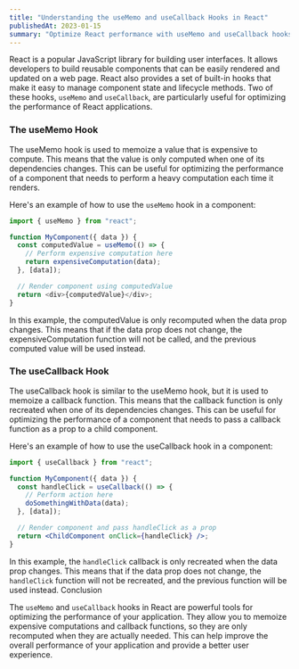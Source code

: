 ```yaml
---
title: "Understanding the useMemo and useCallback Hooks in React"
publishedAt: 2023-01-15
summary: "Optimize React performance with useMemo and useCallback hooks by memoizing expensive computations and callback functions."
---
```


React is a popular JavaScript library for building user interfaces. It allows developers to build reusable components that can be easily rendered and updated on a web page. React also provides a set of built-in hooks that make it easy to manage component state and lifecycle methods. Two of these hooks, `useMemo` and `useCallback`, are particularly useful for optimizing the performance of React applications.

### The useMemo Hook

The useMemo hook is used to memoize a value that is expensive to compute. This means that the value is only computed when one of its dependencies changes. This can be useful for optimizing the performance of a component that needs to perform a heavy computation each time it renders.

Here's an example of how to use the `useMemo` hook in a component:

```js
import { useMemo } from "react";

function MyComponent({ data }) {
  const computedValue = useMemo(() => {
    // Perform expensive computation here
    return expensiveComputation(data);
  }, [data]);

  // Render component using computedValue
  return <div>{computedValue}</div>;
}
```

In this example, the computedValue is only recomputed when the data prop changes. This means that if the data prop does not change, the expensiveComputation function will not be called, and the previous computed value will be used instead.

### The useCallback Hook

The useCallback hook is similar to the useMemo hook, but it is used to memoize a callback function. This means that the callback function is only recreated when one of its dependencies changes. This can be useful for optimizing the performance of a component that needs to pass a callback function as a prop to a child component.

Here's an example of how to use the useCallback hook in a component:

```jsx
import { useCallback } from "react";

function MyComponent({ data }) {
  const handleClick = useCallback(() => {
    // Perform action here
    doSomethingWithData(data);
  }, [data]);

  // Render component and pass handleClick as a prop
  return <ChildComponent onClick={handleClick} />;
}
```

In this example, the `handleClick` callback is only recreated when the data prop changes. This means that if the data prop does not change, the `handleClick` function will not be recreated, and the previous function will be used instead.
Conclusion

The `useMemo` and `useCallback` hooks in React are powerful tools for optimizing the performance of your application. They allow you to memoize expensive computations and callback functions, so they are only recomputed when they are actually needed. This can help improve the overall performance of your application and provide a better user experience.
